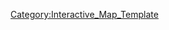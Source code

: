 {{overlay
|image = 2-2_Map.png
|width        = {{MapRatio|440|{{{ratio|1|mapwidth=1}}}}}
|height       = {{MapRatio|250|{{{ratio|1|mapheight=1}}}}}
|AjaxXMLRequest = {{{AjaxXMLRequest|0}}}

|columns      = 0
|grid         = 0

|highlight    = 0
|collapsible  = 0

|popupPrefix = World_2_2_

|overlayNoHeader = 0

|overlayHeaderText = World 2-2
|overlayHeaderTextLink = World 2
|overlayNoHeader = 
|overlayTemplateName = Template:World2-2
|categoryName  = World2-2
}}
<noinclude>
[[Category:Interactive_Map_Template]]
</noinclude>